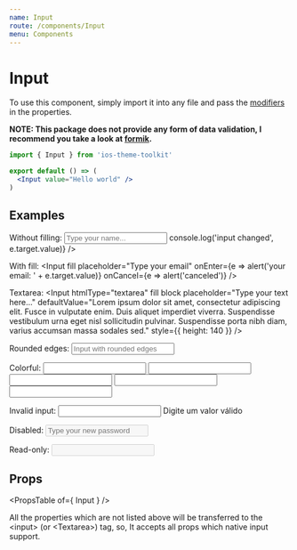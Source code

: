 ```yaml
---
name: Input
route: /components/Input
menu: Components
---
```



# Input

To use this component, simply import it into any file and pass the [modifiers](#/#props) in the properties.

**NOTE: This package does not provide any form of data validation, I recommend you take a look at [formik](https://github.com/jaredpalmer/formik).**

```jsx
import { Input } from 'ios-theme-toolkit'

export default () => (
  <Input value="Hello world" />
)
```

## Examples

<Playground>
  <span className="desc">Without filling:</span>
  <Input
    placeholder="Type your name..."
    onChange={(e) => console.log('input changed', e.target.value)}
  />

  <span className="desc">With fill:</span>
  <Input
    fill
    placeholder="Type your email"
    onEnter={e => alert('your email: ' + e.target.value)}
    onCancel={e => alert('canceled')}
  />

  <span className="desc">Textarea:</span>
  <Input
    htmlType="textarea"
    fill
    block
    placeholder="Type your text here..."
    defaultValue="Lorem ipsum dolor sit amet, consectetur adipiscing elit. Fusce in vulputate enim. Duis aliquet imperdiet viverra. Suspendisse vestibulum urna eget nisl sollicitudin pulvinar. Suspendisse porta nibh diam, varius accumsan massa sodales sed."
    style={{ height: 140 }}
  />

  <span className="desc">Rounded edges:</span>
  <Input
    fill
    round
    placeholder="Input with rounded edges"
  />

  <span className="desc">Colorful:</span>
  <Input fill color="blue" defaultValue="Blue" />
  <Input fill color="red" defaultValue="Red" />
  <Input fill color="green" defaultValue="Green" />
  <Input fill color="yellow" defaultValue="Yellow" />
  <Input fill color="black" defaultValue="Black" />

  <span className="desc">Invalid input:</span>
  <Input
    fill
    color="red"
    required
    defaultValue="Input invalid"
  />
  <span className="input-text__error-msg">Digite um valor válido</span>

  <span className="desc">Disabled:</span>
  <Input
    fill
    disabled
    placeholder="Type your new password"
  />

  <span className="desc">Read-only:</span>
  <Input
    fill
    disabled
    readOnly
    defaultValue="Read only input"
  />

  <style>{".react-live-preview .desc { display: block; font-weight: bold; margin-top: 20px }"}</style>
</Playground>

## Props

<PropsTable of={ Input } />

All the properties which are not listed above will be transferred to the \<input\> (or \<Textarea\>) tag, so, It accepts all props which native input support.
